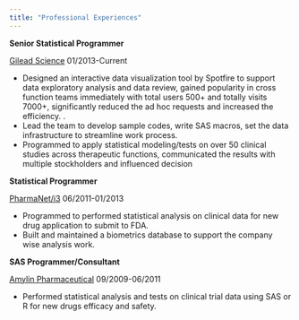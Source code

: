 ```yaml
---
title: "Professional Experiences"
---
```




__Senior Statistical Programmer__  

[Gilead Science](https://www.gilead.com) 01/2013-Current 

-	Designed an interactive data visualization tool by Spotfire to  support data exploratory analysis and data review, gained popularity in cross function teams immediately with total users 500+ and totally visits 7000+, significantly reduced the ad hoc requests and increased the efficiency. .  
-	Lead the team to develop sample codes, write SAS macros, set the data infrastructure to streamline work process.
-	Programmed to apply statistical modeling/tests on over 50 clinical studies across therapeutic functions, communicated the results with multiple stockholders and influenced decision

__Statistical Programmer__ 

[PharmaNet/i3](http://www.inventivhealthclinical.com/global-reach.htm)  06/2011-01/2013

-	Programmed to performed statistical analysis on clinical data for new drug application to submit to FDA.
-	Built and maintained a biometrics database to support the company wise analysis work.
  
  
__SAS Programmer/Consultant__ 

[Amylin Pharmaceutical](http://www.inventivhealthclinical.com/global-reach.htm) 09/2009-06/2011

-	Performed statistical analysis and tests on clinical trial data using SAS or R for new drugs efficacy and safety.